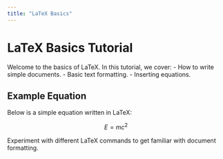 ```yaml
---
title: "LaTeX Basics"
---
```


# LaTeX Basics Tutorial

Welcome to the basics of LaTeX. In this tutorial, we cover:
- How to write simple documents.
- Basic text formatting.
- Inserting equations.

## Example Equation

Below is a simple equation written in LaTeX:

$$
E = mc^2
$$

Experiment with different LaTeX commands to get familiar with document formatting.
